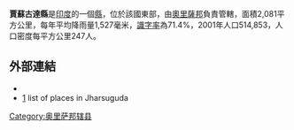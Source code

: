 '''賈蘇古達縣'''是[[印度|印度]]的一個[[縣|縣]]，位於該國東部，由[[奧里薩邦|奧里薩邦]]負責管轄，面積2,081平方公里，每年平均降雨量1,527毫米，[[識字率|識字率]]為71.4%，2001年人口514,853，人口密度每平方公里247人。

==外部連結==
* {{official website|http://jharsuguda.nic.in/}}
*[http://www.onefivenine.com/india/villag/Jharsuguda] {{Wayback|url=http://www.onefivenine.com/india/villag/Jharsuguda |date=20200814142005 }} list of places in Jharsuguda

{{奥里萨邦行政区划小作品}}
[[Category:奥里萨邦辖县|Category:奥里萨邦辖县]]